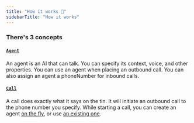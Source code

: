 ```yaml
---
title: "How it works 🧠"
sidebarTitle: "How it works"
---
```


### There's 3 concepts

<CardGroup cols={3}>
  <Card
    title="Agent"
    icon="square-1"
    color="#ea5a0c"
    href="/api-reference/agent"
  ></Card>
  <Card
    title="Outbound Call"
    icon="square-2"
    color="#0285c7"
    href="/api-reference/outbound_call"
  ></Card>
  <Card
    title="Inbound Phone"
    icon="square-2"
    color="#0285c7"
    href="/api-reference/inbound_phone"
  ></Card>
</CardGroup>

#### [`Agent`](/api-reference/agent)

An agent is an AI that can talk. You can specify its context, voice, and other properties. You can use an agent when placing an outbound call. You can also assign an agent a phoneNumber for inbound calls.

#### [`Call`](/api-reference/call)

A call does exactly what it says on the tin. It will initiate an outbound call to the phone number you specify. While starting a call, you can create an agent [on the fly](/api-reference/call/create.transient), or use [an existing one](/api-reference/call/create).
